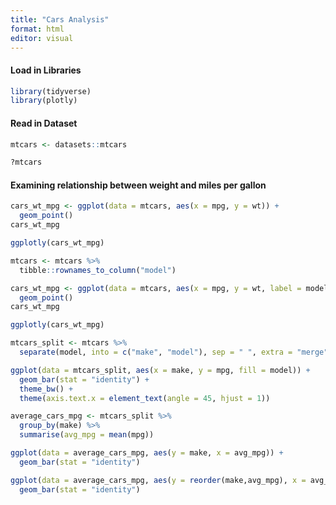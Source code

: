 ```yaml
---
title: "Cars Analysis"
format: html
editor: visual
---
```


#### Load in Libraries

```r
library(tidyverse)
library(plotly)
```

#### Read in Dataset

```r
mtcars <- datasets::mtcars
```

```r
?mtcars
```

#### Examining relationship between weight and miles per gallon

```r
cars_wt_mpg <- ggplot(data = mtcars, aes(x = mpg, y = wt)) +
  geom_point()
cars_wt_mpg
```

```r
ggplotly(cars_wt_mpg)
```

```r
mtcars <- mtcars %>%
  tibble::rownames_to_column("model")
```

```r
cars_wt_mpg <- ggplot(data = mtcars, aes(x = mpg, y = wt, label = model, color = hp)) +
  geom_point()
cars_wt_mpg
```

```r
ggplotly(cars_wt_mpg)
```

```r
mtcars_split <- mtcars %>%
  separate(model, into = c("make", "model"), sep = " ", extra = "merge")
```

```r
ggplot(data = mtcars_split, aes(x = make, y = mpg, fill = model)) +
  geom_bar(stat = "identity") +
  theme_bw() +
  theme(axis.text.x = element_text(angle = 45, hjust = 1))
```

```r
average_cars_mpg <- mtcars_split %>% 
  group_by(make) %>%
  summarise(avg_mpg = mean(mpg))
```

```r
ggplot(data = average_cars_mpg, aes(y = make, x = avg_mpg)) +
  geom_bar(stat = "identity")
```

```r
ggplot(data = average_cars_mpg, aes(y = reorder(make,avg_mpg), x = avg_mpg)) +
  geom_bar(stat = "identity")
```
